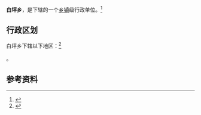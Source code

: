 {{中国乡级行政区|41/01/85/202/000}}

'''白坪乡'''，是{{PRC admin/fullname|41/01/85/202/000|3}}下辖的一个[[乡镇|乡镇]]级行政单位。<ref>{{PRC admin/ref sgc|{{PRC admin/parent|41/01/85/202/000}}}}</ref>

== 行政区划 ==

白坪乡下辖以下地区：<ref>{{PRC admin/ref sgc|41/01/85/202/000}}</ref>

{{PRC admin/children|41/01/85/202/000}}。

== 参考资料 ==

{{reflist}}

{{行政区划小作品}}
{{PRC admin/navcat|41/01/85/202/000}}